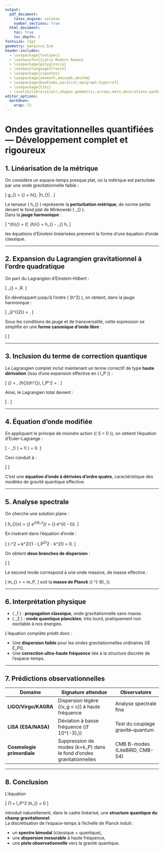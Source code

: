 ```yaml
---
output:
  pdf_document:
    latex_engine: xelatex
    number_sections: true
  html_document:
    toc: true
    toc_depth: 2
fontsize: 11pt
geometry: margin=2.5cm
header-includes:
  - \usepackage{fontspec}
  - \setmainfont{Latin Modern Roman}
  - \usepackage{polyglossia}
  - \setmainlanguage{french}
  - \usepackage{csquotes}
  - \usepackage{amsmath,amssymb,amsthm}
  - \usepackage{booktabs,paralist,epigraph,hyperref}
  - \usepackage{tikz}
  - \usetikzlibrary{calc,shapes.geometric,arrows.meta,decorations.pathmorphing}
editor_options: 
  markdown: 
    wrap: 72
---
```


# Ondes gravitationnelles quantifiées — Développement complet et rigoureux

## 1. Linéarisation de la métrique

On considère un espace-temps presque plat, où la métrique est perturbée
par une onde gravitationnelle faible :

\[
g_{\mu\nu} = \eta_{\mu\nu} + h_{\mu\nu}, \qquad |h_{\mu\nu}| \ll 1.
\]

Le tenseur \( h_{\mu\nu} \) représente la **perturbation métrique**, de
norme petite devant le fond plat de Minkowski \( \eta_{\mu\nu} \).  
Dans la **jauge harmonique** :

\[
\partial^\mu \bar{h}_{\mu\nu} = 0, 
\qquad
\bar{h}_{\mu\nu} = h_{\mu\nu} - \tfrac{1}{2}\eta_{\mu\nu} h,
\]

les équations d’Einstein linéarisées prennent la forme d’une équation
d’onde classique.

---

## 2. Expansion du Lagrangien gravitationnel à l’ordre quadratique

On part du Lagrangien d’Einstein–Hilbert :

\[
\mathcal{L}_{\text{G}} = \frac{c^4}{16\pi G}\sqrt{-g}\,R.
\]

En développant jusqu’à l’ordre \( \mathcal{O}(h^2) \), on obtient, dans
la jauge harmonique :

\[
\mathcal{L}_G^{(2)} = \frac{c^4}{64\pi G}
\left[
\partial_\lambda h_{\mu\nu}\partial^\lambda h^{\mu\nu}
- 2\,\partial_\mu h^{\mu\nu}\partial^\lambda h_{\lambda\nu}
+ 2\,\partial_\mu h^{\mu\nu}\partial_\nu h
- \partial_\lambda h\,\partial^\lambda h
\right].
\]

Sous les conditions de jauge et de transversalité, cette expression se
simplifie en une **forme canonique d’onde libre** :

\[
\boxed{%
\mathcal{L}_G^{(2)} = \frac{c^4}{64\pi G}\,
\partial_\lambda h_{\mu\nu}\,\partial^\lambda h^{\mu\nu}}
\]

---

## 3. Inclusion du terme de correction quantique

Le Lagrangien complet inclut maintenant un terme correctif de type
**haute dérivation** (issu d’une expansion effective en \( l_P \)) :

\[
\mathcal{L}_{\text{corr}} =
\frac{c^4\,l_P^2}{64\pi G}\,
(\Box h_{\mu\nu})(\Box h^{\mu\nu}),
\qquad
l_P^2 = \frac{\hbar G}{c^3}.
\]

Ainsi, le Lagrangien total devient :

\[
\boxed{
\mathcal{L}_{\text{eff}} =
\frac{c^4}{64\pi G}\left[
\partial_\lambda h_{\mu\nu}\partial^\lambda h^{\mu\nu}
+ l_P^2(\Box h_{\mu\nu})(\Box h^{\mu\nu})
\right]}.
\]

---

## 4. Équation d’onde modifiée

En appliquant le principe de moindre action (\( \delta S = 0 \)), on
obtient l’équation d’Euler–Lagrange :

\[
\frac{\partial \mathcal{L}}{\partial h_{\mu\nu}}
- \partial_\lambda\!\left(
\frac{\partial \mathcal{L}}{\partial (\partial_\lambda h_{\mu\nu})}
\right)
+ \Box\!\left(
\frac{\partial \mathcal{L}}{\partial (\Box h_{\mu\nu})}
\right)
= 0.
\]

Ceci conduit à :

\[
\boxed{
\left(1 + l_P^2 \Box\right)\Box h_{\mu\nu} = 0
\quad\Longrightarrow\quad
\Box h_{\mu\nu} + l_P^2 \Box^2 h_{\mu\nu} = 0.}
\]

C’est une **équation d’onde à dérivées d’ordre quatre**, caractéristique
des modèles de gravité quantique effective.

---

## 5. Analyse spectrale

On cherche une solution plane :

\[
h_{\mu\nu}(x) = \epsilon_{\mu\nu} e^{i(k_\alpha x^\alpha)}
= \epsilon_{\mu\nu} e^{i(\mathbf{k}\cdot \mathbf{x} - \omega t)}.
\]

En insérant dans l’équation d’onde :

\[
(-\omega^2 + k^2)\big(1 - l_P^2(\omega^2 - k^2)\big) = 0.
\]

On obtient **deux branches de dispersion** :

\[
\boxed{
\begin{cases}
\omega_1^2 = k^2, & \text{onde gravitationnelle classique},\\[4pt]
\omega_2^2 = k^2 + \dfrac{1}{l_P^2}, & \text{mode quantique de Planck.}
\end{cases}}
\]

Le second mode correspond à une onde massive, de masse effective :

\[
m_{\text{eff}} = \frac{\hbar}{c\,l_P} = m_P,
\]
soit la **masse de Planck** (\( \approx 2.18\times10^{-8}\,\text{kg} \)).

---

## 6. Interprétation physique

- \( \omega_1 \) : **propagation classique**, onde gravitationnelle sans masse.  
- \( \omega_2 \) : **mode quantique planckien**, très lourd, pratiquement
  non excitable à nos énergies.

L’équation complète prédit donc :

- Une **dispersion faible** pour les ondes gravitationnelles ordinaires
  (\(E \ll E_P\)).
- Une **correction ultra-haute fréquence** liée à la structure discrète
  de l’espace-temps.

---

## 7. Prédictions observationnelles

| Domaine | Signature attendue | Observatoire |
|----------|-------------------|---------------|
| **LIGO/Virgo/KAGRA** | Dispersion légère (\(v_g < c\)) à haute fréquence | Analyse spectrale fine |
| **LISA (ESA/NASA)** | Déviation à basse fréquence (\(f \sim 10^{-3}\,\text{Hz}\)) | Test du couplage gravité–quantum |
| **Cosmologie primordiale** | Suppression de modes \(k>k_P\) dans le fond d’ondes gravitationnelles | CMB B-modes (LiteBIRD, CMB-S4) |

---

## 8. Conclusion

L’équation

\[
(1 + l_P^2 \Box)\Box h_{\mu\nu} = 0
\]

introduit naturellement, dans le cadre linéarisé, une **structure
quantique du champ gravitationnel**.  
La discrétisation de l’espace-temps à l’échelle de Planck induit :

- un **spectre bimodal** (classique + quantique),  
- une **dispersion mesurable** à haute fréquence,  
- une **piste observationnelle** vers la gravité quantique.

